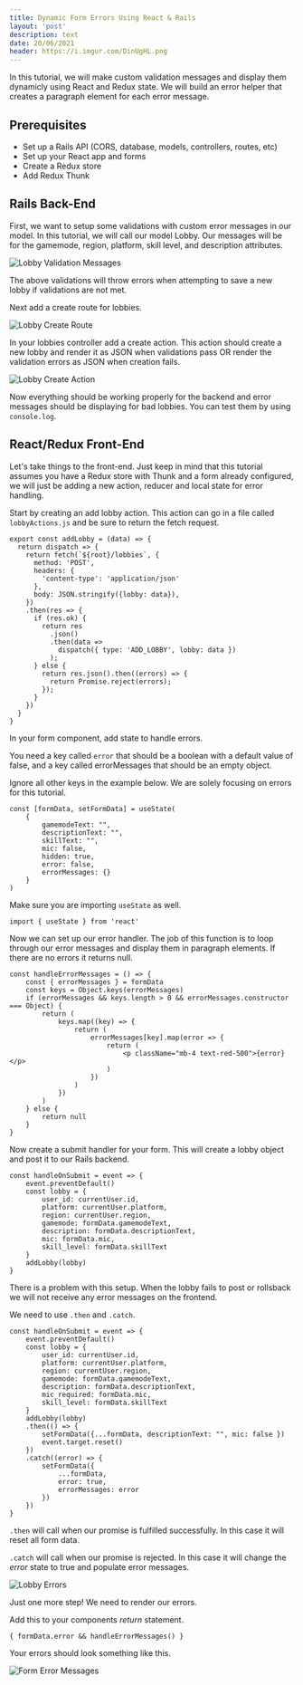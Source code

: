 ```yaml
---
title: Dynamic Form Errors Using React & Rails
layout: 'post'
description: text
date: 20/06/2021
header: https://i.imgur.com/DinUgHL.png
---
```


In this tutorial, we will make custom validation messages and display them dynamicly using React and Redux state. We will build an error helper that creates a paragraph element for each error message.

## Prerequisites

- Set up a Rails API (CORS, database, models, controllers, routes, etc)
- Set up your React app and forms
- Create a Redux store
- Add Redux Thunk

## Rails Back-End

First, we want to setup some validations with custom error messages in our model. In this tutorial, we will call our model Lobby. Our messages will be for the gamemode, region, platform, skill level, and description attributes.

![Lobby Validation Messages](https://i.gyazo.com/6524a7420dfc4c40acd5b4556cf99b84.png)

The above validations will throw errors when attempting to save a new lobby if validations are not met.

Next add a create route for lobbies. 

![Lobby Create Route](https://i.gyazo.com/27404de3c99e30384c7fc23f19176d97.png)

In your lobbies controller add a create action. This action should create a new lobby and render it as JSON when validations pass OR render the validation errors as JSON when creation fails.

![Lobby Create Action](https://i.gyazo.com/b443f87a6d133d3633ea569c508e1f29.png)

Now everything should be working properly for the backend and error messages should be displaying for bad lobbies. You can test them by using `console.log`.

## React/Redux Front-End

Let's take things to the front-end. Just keep in mind that this tutorial assumes you have a Redux store with Thunk and a form already configured, we will just be adding a new action, reducer and local state for error handling.

Start by creating an add lobby action. This action can go in a file called `lobbyActions.js` and be sure to return the fetch request. 

```
export const addLobby = (data) => {
  return dispatch => {
    return fetch(`${root}/lobbies`, {
      method: 'POST',
      headers: {
        'content-type': 'application/json'
      },
      body: JSON.stringify({lobby: data}),
    })
    .then(res => {
      if (res.ok) {
        return res
          .json()
          .then(data =>
            dispatch({ type: 'ADD_LOBBY', lobby: data })
          );
      } else {
        return res.json().then((errors) => {
          return Promise.reject(errors);
        });
      }
    })
  }
}
```

In your form component, add state to handle errors. 

You need a key called `error` that should be a boolean with a default value of false, and a key called errorMessages that should be an empty object.

Ignore all other keys in the example below. We are solely focusing on errors for this tutorial.

```
const [formData, setFormData] = useState(
    {
        gamemodeText: "",
        descriptionText: "",
        skillText: "",
        mic: false,
        hidden: true,
        error: false,
        errorMessages: {}
    }
)
```

Make sure you are importing `useState` as well.

```
import { useState } from 'react'
```

Now we can set up our error handler. The job of this function is to loop through our error messages and display them in paragraph elements. If there are no errors it returns null.

```
const handleErrorMessages = () => {
    const { errorMessages } = formData
    const keys = Object.keys(errorMessages)
    if (errorMessages && keys.length > 0 && errorMessages.constructor === Object) {
        return (
            keys.map((key) => {
                return (
                    errorMessages[key].map(error => {
                        return (
                            <p className="mb-4 text-red-500">{error}</p>
                        )
                    })
                )
            })
        )
    } else {
        return null
    }
}
```

Now create a submit handler for your form. This will create a lobby object and post it to our Rails backend.

```
const handleOnSubmit = event => {
    event.preventDefault()
    const lobby = {
        user_id: currentUser.id,
        platform: currentUser.platform,
        region: currentUser.region,
        gamemode: formData.gamemodeText,
        description: formData.descriptionText,
        mic: formData.mic,
        skill_level: formData.skillText
    }
    addLobby(lobby)
}
```

There is a problem with this setup. When the lobby fails to post or rollsback we will not receive any error messages on the frontend.

We need to use `.then` and `.catch`. 

```
const handleOnSubmit = event => {
    event.preventDefault()
    const lobby = {
        user_id: currentUser.id,
        platform: currentUser.platform,
        region: currentUser.region,
        gamemode: formData.gamemodeText,
        description: formData.descriptionText,
        mic_required: formData.mic,
        skill_level: formData.skillText
    }
    addLobby(lobby)
    .then(() => {
        setFormData({...formData, descriptionText: "", mic: false })
        event.target.reset()
    })
    .catch((error) => {
        setFormData({
            ...formData,
            error: true,
            errorMessages: error
        })
    })
}
```

`.then` will call when our promise is fulfilled successfully. In this case it will reset all form data.

`.catch` will call when our promise is rejected. In this case it will change the <i>error</i> state to true and populate error messages.

![Lobby Errors](https://i.imgur.com/P0Ecf6X.png)

Just one more step! We need to render our errors.

Add this to your components <i>return</i> statement.

```
{ formData.error && handleErrorMessages() }
```

Your errors should look something like this.

![Form Error Messages](https://i.imgur.com/rDziK4A.png)